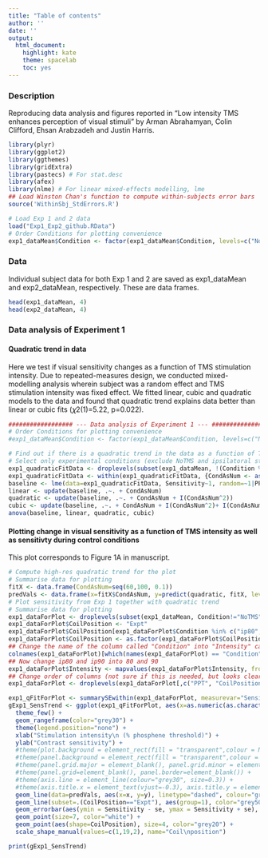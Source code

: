 ```yaml
---
title: "Table of contents"
author: ''
date: ''
output:
  html_document:
    highlight: kate
    theme: spacelab
    toc: yes
---
```


### Description
Reproducing data analysis and figures reported in "Low intensity TMS enhances perception of visual stimuli" by Arman Abrahamyan, Colin Clifford, Ehsan Arabzadeh and Justin Harris. 

```r
library(plyr)
library(ggplot2)
library(ggthemes)
library(gridExtra)
library(pastecs) # For stat.desc
library(afex)
library(nlme) # For linear mixed-effects modelling, lme
## Load Winston Chan's function to compute within-subjects error bars
source('WithinSbj_StdErrors.R')

# Load Exp 1 and 2 data 
load("Exp1_Exp2_github.RData")
# Order Conditions for plotting convenience
exp1_dataMean$Condition <- factor(exp1_dataMean$Condition, levels=c("NoTMS", "ip80", "ip90", "60", "70", "80", "90", "100"))
```
### Data
Individual subject data for both Exp 1 and 2 are saved as exp1\_dataMean and exp2\_dataMean, respectively. These are data frames. 

```r
head(exp1_dataMean, 4)
head(exp2_dataMean, 4)
```


### Data analysis of Experiment 1
#### Quadratic trend in data 
Here we test if visual sensitivity changes as a function of TMS stimulation intensity. Due to repeated-measures design, we conducted mixed-modelling analysis wherein subject was a random effect and TMS stimulation intensity was fixed effect. We fitted linear, cubic and quadratic models to the data and found that quadratic trend explains data better than linear or cubic fits (𝜒2(1)=5.22, p=0.022). 
```r
################## --- Data analysis of Experiment 1 --- ###################
# Order Conditions for plotting convenience
#exp1_dataMean$Condition <- factor(exp1_dataMean$Condition, levels=c("NoTMS", "ip80", "ip90", "60", "70", "80", "90", "100"))

# Find out if there is a quadratic trend in the data as a function of TMS intensity
# Select only experimental conditions (exclude NoTMS and ipsilatoral stimulation)
exp1_quadraticFitData <- droplevels(subset(exp1_dataMean, !(Condition %in% c("ip80", "ip90", "NoTMS"))))
exp1_quadraticFitData <- within(exp1_quadraticFitData, {CondAsNum <- as.numeric(as.character(Condition)) })
baseline <- lme(data=exp1_quadraticFitData, Sensitivity~1, random=~1|PPT/CondAsNum, method="ML")
linear <- update(baseline, .~. + CondAsNum)
quadratic <- update(baseline, .~. + CondAsNum + I(CondAsNum^2))
cubic <- update(baseline, .~. + CondAsNum + I(CondAsNum^2)+ I(CondAsNum^3))
anova(baseline, linear, quadratic, cubic)

```


#### Plotting change in visual sensitivity as a function of TMS intensity as well as sensitivty during control conditions
This plot corresponds to Figure 1A in manuscript. 

```r
# Compute high-res quadratic trend for the plot
# Summarise data for plotting
fitX <- data.frame(CondAsNum=seq(60,100, 0.1))
predVals <- data.frame(x=fitX$CondAsNum, y=predict(quadratic, fitX, level=0))
# Plot sensitivity from Exp 1 together with quadratic trend
# Summarise data for plotting
exp1_dataForPlot <- droplevels(subset(exp1_dataMean, Condition!="NoTMS"))
exp1_dataForPlot$CoilPosition <- "Expt"
exp1_dataForPlot$CoilPosition[exp1_dataForPlot$Condition %in% c("ip80", "ip90")] <- "Cntr"
exp1_dataForPlot$CoilPosition <- as.factor(exp1_dataForPlot$CoilPosition)
## Change the name of the column called "Condition" into "Intensity" cause it is more intuitive
colnames(exp1_dataForPlot)[which(names(exp1_dataForPlot) == "Condition")] <- "Intensity"
## Now change ip80 and ip90 into 80 and 90
exp1_dataForPlot$Intensity <- mapvalues(exp1_dataForPlot$Intensity, from = c("ip80", "ip90"), to = c("80", "90"))
## Change order of columns (not sure if this is needed, but looks clearer)
exp1_dataForPlot <- droplevels(exp1_dataForPlot[,c("PPT", "CoilPosition", "Intensity", "Th", "Sensitivity")])

exp1_qFitForPlot <- summarySEwithin(exp1_dataForPlot, measurevar="Sensitivity", withinvars=c("Intensity", "CoilPosition"), idvar="PPT")
gExp1_SensTrend <- ggplot(exp1_qFitForPlot, aes(x=as.numeric(as.character(Intensity)), y=Sensitivity, color=CoilPosition)) + 
  theme_few() + 
  geom_rangeframe(color="grey30") + 
  theme(legend.position="none") + 
  xlab("Stimulation intensity\n (% phosphene threshold)") + 
  ylab("Contrast sensitivity") + 
  #theme(plot.background = element_rect(fill = "transparent",colour = NA)) + 
  #theme(panel.background = element_rect(fill = "transparent",colour = NA)) + 
  #theme(panel.grid.major = element_blank(), panel.grid.minor = element_blank(), panel.border=element_blank()) + 
  #theme(panel.grid=element_blank(), panel.border=element_blank()) +
  #theme(axis.line = element_line(colour="grey30", size=0.3)) +
  #theme(axis.title.x = element_text(vjust=-0.3), axis.title.y = element_text(vjust=0.3)) + 
  geom_line(data=predVals, aes(x=x, y=y), linetype="dashed", colour="grey70", size=.3) +
  geom_line(subset=.(CoilPosition=="Expt"), aes(group=1), color="grey50", size=1) + 
  geom_errorbar(aes(ymin = Sensitivity - se, ymax = Sensitivity + se), width = 0.00, size = 0.2, color="grey50") +   # Change "se" to "ci" to plot 95% conf intervals
  geom_point(size=7, color="white") +
  geom_point(aes(shape=CoilPosition), size=4, color="grey20") + 
  scale_shape_manual(values=c(1,19,2), name="Coil\nposition")

print(gExp1_SensTrend)
```


